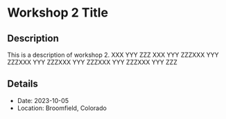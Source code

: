 # Workshop 2 Title

## Description

This is a description of workshop 2. XXX YYY ZZZ XXX YYY ZZZXXX YYY ZZZXXX YYY ZZZXXX YYY ZZZXXX YYY ZZZXXX YYY ZZZ

## Details
- Date: 2023-10-05
- Location: Broomfield, Colorado